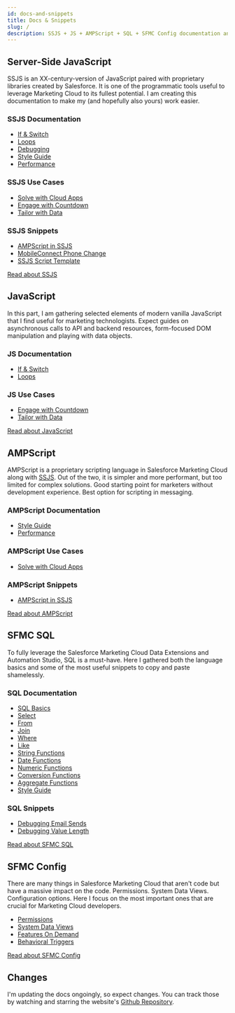 ```yaml
---
id: docs-and-snippets
title: Docs & Snippets
slug: /
description: SSJS + JS + AMPScript + SQL + SFMC Config documentation and code snippets that I find useful for developing Salesforce Marketing Cloud
---
```



<LeadText content="SSJS + JS + AMPScript + SQL + SFMC Config documentation and code snippets that I find useful for developing Salesforce Marketing Cloud." />

## Server-Side JavaScript

SSJS is an XX-century-version of JavaScript paired with proprietary libraries created by Salesforce. It is one of the programmatic tools useful to leverage Marketing Cloud to its fullest potential. I am creating this documentation to make my (and hopefully also yours) work easier.

### SSJS Documentation

- [If & Switch](./ssjs/ssjs-if-and-switch.mdx)
- [Loops](./ssjs/ssjs-loops.mdx)
- [Debugging](./ssjs/debugging-ssjs.mdx)
- [Style Guide](./ssjs/ssjs-style-guide.mdx)
- [Performance](./ssjs/ssjs-vs-ampscript-performance.mdx)

### SSJS Use Cases

- [Solve with Cloud Apps](./usecase/sfmc-cloud-apps.mdx)
- [Engage with Countdown](./usecase/engage-with-countdown.mdx)
- [Tailor with Data](./usecase/tailor-with-data.mdx)

### SSJS Snippets

- [AMPScript in SSJS](./ssjs/ssjs-snippet-ampscript-in-ssjs.mdx)
- [MobileConnect Phone Change](./ssjs/ssjs-snippet-mobileconnect-phone-change.mdx)
- [SSJS Script Template](./ssjs/ssjs-snippet-ssjs-script-template.mdx)

<a class="button button--outline button--lg button--primary col col--6 col--offset-3" href="https://mateuszdabrowski.pl/docs/ssjs/ssjs-if-and-switch">Read about SSJS</a>

## JavaScript

In this part, I am gathering selected elements of modern vanilla JavaScript that I find useful for marketing technologists. Expect guides on asynchronous calls to API and backend resources, form-focused DOM manipulation and playing with data objects.

### JS Documentation

- [If & Switch](./js/js-if-and-switch.mdx)
- [Loops](./js/js-loops.mdx)

### JS Use Cases

- [Engage with Countdown](./usecase/engage-with-countdown.mdx)
- [Tailor with Data](./usecase/tailor-with-data.mdx)

<a class="button button--outline button--lg button--primary col col--6 col--offset-3" href="https://mateuszdabrowski.pl/docs/js/js-if-and-switch">Read about JavaScript</a>

## AMPScript

AMPScript is a proprietary scripting language in Salesforce Marketing Cloud along with [SSJS](#Server-Side-JavaScript). Out of the two, it is simpler and more performant, but too limited for complex solutions. Good starting point for marketers without development experience. Best option for scripting in messaging.

### AMPScript Documentation

- [Style Guide](./ampscript/ampscript-style-guide.mdx)
- [Performance](./ssjs/ssjs-vs-ampscript-performance.mdx)

### AMPScript Use Cases

- [Solve with Cloud Apps](./usecase/sfmc-cloud-apps.mdx)

### AMPScript Snippets

- [AMPScript in SSJS](./ssjs/ssjs-snippet-ampscript-in-ssjs.mdx)

<a class="button button--outline button--lg button--primary col col--6 col--offset-3" href="https://mateuszdabrowski.pl/docs/ampscript/ampscript-style-guide">Read about AMPScript</a>

## SFMC SQL

To fully leverage the Salesforce Marketing Cloud Data Extensions and Automation Studio, SQL is a must-have. Here I gathered both the language basics and some of the most useful snippets to copy and paste shamelessly.

### SQL Documentation

- [SQL Basics](./sql/sfmc-sql-basics.mdx)
- [Select](./sql/sfmc-sql-select.mdx)
- [From](./sql/sfmc-sql-from.mdx)
- [Join](./sql/sfmc-sql-join.mdx)
- [Where](./sql/sfmc-sql-where.mdx)
- [Like](./sql/sfmc-sql-like.mdx)
- [String Functions](./sql/sfmc-sql-string-functions.mdx)
- [Date Functions](./sql/sfmc-sql-date-functions.mdx)
- [Numeric Functions](./sql/sfmc-sql-numeric-functions.mdx)
- [Conversion Functions](./sql/sfmc-sql-conversion-functions.mdx)
- [Aggregate Functions](./sql/sfmc-sql-aggregate-functions.mdx)
- [Style Guide](./sql/sfmc-sql-style-guide.mdx)

### SQL Snippets

- [Debugging Email Sends](./sql/sfmc-sql-snippet-debugging-email-sends.mdx)
- [Debugging Value Length](./sql/sfmc-sql-snippet-debugging-value-length.mdx)

<a class="button button--outline button--lg button--primary col col--6 col--offset-3" href="https://mateuszdabrowski.pl/docs/sql/sfmc-sql-basics">Read about SFMC SQL</a>

## SFMC Config

There are many things in Salesforce Marketing Cloud that aren't code but have a massive impact on the code. Permissions. System Data Views. Configuration options. Here I focus on the most important ones that are crucial for Marketing Cloud developers.

- [Permissions](./config/sfmc-config-permissions.mdx)
- [System Data Views](./config/sfmc-config-system-data-views.mdx)
- [Features On Demand](./config/sfmc-config-features-on-demand.mdx)
- [Behavioral Triggers](./config/sfmc-config-behavioral-triggers.mdx)

<a class="button button--outline button--lg button--primary col col--6 col--offset-3" href="https://mateuszdabrowski.pl/docs/config/sfmc-config-system-data-views">Read about SFMC Config</a>

## Changes

I'm updating the docs ongoingly, so expect changes. You can track those by watching and starring the website's [Github Repository](https://github.com/MateuszDabrowski/mateuszdabrowski.pl).